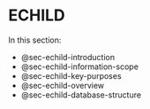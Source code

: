# ECHILD {#sec-echild}

In this section:

* @sec-echild-introduction
* @sec-echild-information-scope
* @sec-echild-key-purposes
* @sec-echild-overview
* @sec-echild-database-structure